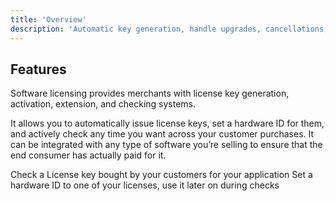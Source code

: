 ```yaml
---
title: 'Overview'
description: 'Automatic key generation, handle upgrades, cancellations, and renewals'
---
```


## Features

Software licensing provides merchants with license key generation, activation, extension, and checking systems. 

It allows you to automatically issue license keys, set a hardware ID for them, and actively check any time you want across your customer purchases. It can be integrated with any type of software you’re selling to ensure that the end consumer has actually paid for it.

<CardGroup cols={2}>
  <Card title="Check License" icon="microscope" href="/api-reference/licenses/check-license">
    Check a License key bought by your customers for your application
  </Card>
  <Card title="Set Hardware ID" icon="computer-classic" href="/api-reference/licenses/set-hardware-id">
    Set a hardware ID to one of your licenses, use it later on during checks
  </Card>
</CardGroup>
